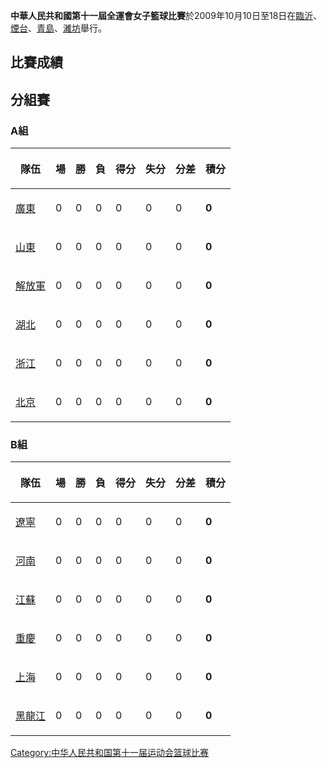 '''中華人民共和國第十一屆全運會女子籃球比賽'''於2009年10月10日至18日在[[臨沂|臨沂]]、[[煙台|煙台]]、[[青島|青島]]、[[濰坊|濰坊]]舉行。

==比賽成績==

==分組賽==
===A組===
{| class="wikitable" style="text-align:center;"
|-
!隊伍
!場
!勝
!負
!得分
!失分
!分差
!積分
|-bgcolor="#ccffcc"
|align="left"|[[廣東|廣東]]
|0||0||0||0||0||0||'''0'''
|-bgcolor="#ccffcc"
|align="left"|[[山東|山東]]
|0||0||0||0||0||0||'''0'''
|-bgcolor="#ccffcc"
|align="left"|[[解放軍|解放軍]]
|0||0||0||0||0||0||'''0'''
|-bgcolor="#ccffcc"
|align="left"|[[湖北|湖北]]
|0||0||0||0||0||0||'''0'''
|-
|align="left"|[[浙江|浙江]]
|0||0||0||0||0||0||'''0'''
|-
|align="left"|[[北京|北京]]
|0||0||0||0||0||0||'''0'''
|}
{{basketballbox|bg=#eee
 | date = 2009年10月10日
 | time = 15:00
 | teamA = '''[[廣東|廣東]]'''
 | scoreA = '''64'''
 | scoreB = 55
 | Q1 = '''21'''–13
 | Q2 = 7–'''12'''
 | Q3 = '''23'''–13
 | Q4 = 13–'''17'''
 | OT = 
 | teamB = [[山東|山東]]
 | place = [[临沂市体育馆|临沂市体育馆]]
}}
{{basketballbox
 | date = 2009年10月10日
 | time = 19:00
 | teamA = '''[[解放軍|解放軍]]'''
 | scoreA = '''103'''
 | scoreB = 59
 | Q1 = '''28'''-16
 | Q2 = '''25'''-18
 | Q3 = '''17'''–15
 | Q4 = '''21'''–7
 | teamB = [[湖北|湖北]]
 | place = [[临沂市体育馆|临沂市体育馆]]
}}
{{basketballbox|bg=#eee
 | date = 2009年10月10日
 | time = 21:00
 | teamA = [[浙江|浙江]]
 | scoreA = 58
 | scoreB = '''77'''
 | Q1 = 14–'''21'''
 | Q2 = 17–'''26'''
 | Q3 = 22–'''26'''
 | Q4 = '''29'''–24
 | teamB = '''[[北京|北京]]'''
 | place = [[临沂市体育馆|临沂市体育馆]]
}}
<!-- {{basketballbox
 | date = [[August_12|August 12]]
 | time = 09:00
 | report = [http://results.beijing2008.cn/WRM/ENG/INF/BK/C73/BKM400A04.shtml#BKM400A04 Game 19]
 | teamA = {{bk-rt|IRI}}
 | scoreA = 67
 | scoreB = '''99'''
 | Q1 = '''20'''–15
 | Q2 = 14–'''31'''
 | Q3 = 19–'''28'''
 | Q4 = 14–'''25'''
 | teamB = '''{{bk|LTU}}'''
 | points1 = [[Hamed_Haddadi|Haddadi]] 21
 | rebounds1 = [[Oshin_Sahakian|Sahakian]] 12
 | assist1 = [[Amir_Amini|Amini]] 4
 | otherstat1 = 
 | points2 = [[Linas_Kleiza|Kleiza]] 22
 | rebounds2 = [[Linas_Kleiza|Kleiza]] 8
 | assist2 = [[Šarūnas_Jasikevičius|Jasikevičius]], [[Mindaugas_Lukauskis|Lukauskis]], [[Jonas_Mačiulis|Mačiulis]] 3
 | otherstat2 
 | place = [[Wukesong_Indoor_Stadium|Wukesong Indoor Stadium]], [[Beijing|Beijing]]
 | attendance = 11,083
 | referee = [[Eddie_Rush|Eddie Rush]] (United States)
 | TV = 
}}</div><div id="CRO-RUS">
{{basketballbox|bg=#eee
 | date = [[August_12|August 12]]
 | time = 11:15
 | report = [http://results.beijing2008.cn/WRM/ENG/INF/BK/C73/BKM400A05.shtml#BKM400A05 Game 20]
 | teamA = '''{{bk-rt|CRO}}'''
 | scoreA = '''85'''
 | scoreB = 78
 | Q1 = 16–'''17'''
 | Q2 = '''26'''–19
 | Q3 = '''18'''–15
 | Q4 = 25–'''27'''
 | teamB = {{bk|RUS}}
 | points1 = [[Marko_Popović|Popović]] 22
 | rebounds1 = [[Stanko_Barać|Barać]] 7
 | assist1 = [[Marko_Popović|Popović]], [[Krešimir_Lončar|Lončar]] 3
 | otherstat1 = 
 | points2 = [[Andrei_Kirilenko_(basketball)|Kirilenko]] 18
 | rebounds2 = [[Andrei_Kirilenko_(basketball)|Kirilenko]] 6
 | assist2 = [[Andrei_Kirilenko_(basketball)|Kirilenko]], [[Sergei_Bykov|Bykov]] 3
 | otherstat2 
 | place = [[Wukesong_Indoor_Stadium|Wukesong Indoor Stadium]], [[Beijing|Beijing]]
 | attendance = 11,083 
 | referee = Nikolaos Zavlanos (Greece) 
 | TV = 
}}</div><div id="ARG-AUS">
{{basketballbox
 | date = [[August_12|August 12]]
 | time = 22:15
 | report = [http://results.beijing2008.cn/WRM/ENG/INF/BK/C73/BKM400A06.shtml#BKM400A06 Game 21]
 | teamA = '''{{bk-rt|ARG}}'''
 | scoreA = '''85'''
 | scoreB = 68
 | Q1 = '''23'''–11
 | Q2 = 16–'''18'''
 | Q3 = '''24'''–17
 | Q4 = 22–22
 | teamB = {{bk|AUS}}
 | points1 = [[Manu_Ginóbili|Ginóbili]] 21
 | rebounds1 = [[Andrés_Marcelo_Nocioni|Nocioni]] 8
 | assist1 = [[Manu_Ginóbili|Ginóbili]] 7
 | points2 = [[Patrick_Mills|Mills]] 22
 | rebounds2 = [[David_Andersen|Andersen]] 6
 | assist2 = [[Andrew_Bogut|Bogut]], [[CJ_Bruton|Bruton]] 2
 | otherstat2 
 | place = [[Wukesong_Indoor_Stadium|Wukesong Indoor Stadium]], [[Beijing|Beijing]]
 | attendance = 11,083
 | referee = Nikolaos Pitsilkas (Greece)
 | TV = 
}}</div>
----
<div id="AUS-IRI">{{basketballbox|bg=#eee
 | date = [[August_14|August 14]]
 | time = 11:15
 | report = [http://results.beijing2008.cn/WRM/ENG/INF/BK/C73/BKM400A07.shtml#BKM400A07 Game 32]
 | teamA = '''{{bk-rt|AUS}}'''
 | scoreA = '''106'''
 | scoreB = 68
 | Q1 = '''28'''–15
 | Q2 = '''25'''–14
 | Q3 = '''22'''–19
 | Q4 = '''31'''–20
 | teamB = {{bk|IRI}}
 | points1 = [[Brad_Newley|Newley]] 24
 | rebounds1 = [[Andrew_Bogut|Bogut]] 7
 | assist1 = [[Patrick_Mills|Mills]], [[Mark_Worthington|Worthington]], [[CJ_Bruton|Bruton]] 5
 | otherstat1 = 
 | points2 = [[Samad_Nikkhah_Bahrami|Nikkhah]] 23
 | rebounds2 = [[Hamed_Haddadi|Haddadi]] 8
 | assist2 = [[Javad_Davari|Davari]] 4
 | otherstat2 
 | place = [[Wukesong_Indoor_Stadium|Wukesong Indoor Stadium]], [[Beijing|Beijing]]
 | attendance = 11,083
 | referee = Nikolaos Zavlanos (Greece)
 | TV = 
}}</div><div id="LTU-RUS">
{{basketballbox
 | date = [[August_14|August 14]]
 | time = 16:45
 | report = [http://results.beijing2008.cn/WRM/ENG/INF/BK/C73/BKM400A08.shtml#BKM400A08 Game 34]
 | teamA = '''{{bk-rt|LTU}}'''
 | scoreA = '''86'''
 | scoreB = 79
 | Q1 = 23–'''24'''
 | Q2 = '''21'''–17
 | Q3 = '''25'''–21
 | Q4 = 17–17
 | teamB = {{bk|RUS}}
 | points1 = [[Rimantas_Kaukėnas|Kaukėnas]] 20
 | rebounds1 = [[Linas_Kleiza|Kleiza]] 11
 | assist1 = [[Šarūnas_Jasikevičius|Jasikevičius]] 5
 | otherstat1 = 
 | points2 = [[Jon_Robert_Holden|Holden]] 25  
 | rebounds2 = [[Viktor_Khryapa|Khryapa]] 9
 | assist2 = [[Andrei_Kirilenko_(basketball)|Kirilenko]] 6
 | otherstat2 
 | place = [[Wukesong_Indoor_Stadium|Wukesong Indoor Stadium]], [[Beijing|Beijing]]
 | attendance = 11,083
 | referee = Nikolaos Pitsilkas (Greece)
 | TV = 
}}</div><div id="ARG-CRO">
{{basketballbox|bg=#eee
 | date = [[August_14|August 14]]
 | time = 22:15
 | report = [http://results.beijing2008.cn/WRM/ENG/INF/BK/C73/BKM400A09.shtml#BKM400A09 Game 36]
 | teamA = '''{{bk-rt|ARG}}'''
 | scoreA = '''77'''
 | scoreB = 53
 | Q1 = '''21'''–13
 | Q2 = '''19'''–9
 | Q3 = '''19'''–16
 | Q4 = 14–'''15'''
 | teamB = {{bk|CRO}}
 | points1 = [[Andrés_Nocioni|Nocioni]] 18
 | rebounds1 = [[Andrés_Nocioni|Nocioni]] 8
 | assist1 = [[Manu_Ginóbili|Ginóbili]] 8
 | otherstat1 = 
 | points2 = [[Marko_Tomas|Tomas]], [[Marko_Banić|Banić]] 9
 | rebounds2 = [[Marko_Banić|Banić]] 6
 | assist2 = [[Roko_Leni_Ukić|Ukić]] 2
 | otherstat2 
 | place = [[Wukesong_Indoor_Stadium|Wukesong Indoor Stadium]], [[Beijing|Beijing]]
 | attendance = 11,083
 | referee = Juan Arteaga (Spain)
 | TV = 
}}</div>
----
<div id="RUS-AUS">{{basketballbox
 | date = [[August_16|August 16]]
 | time = 11:15
 | report = [http://results.beijing2008.cn/WRM/ENG/INF/BK/C73/BKM400A10.shtml#BKM400A10 Game 44]
 | teamA = {{bk-rt|RUS}}
 | scoreA = 80
 | scoreB = '''95'''
 | Q1 = 16–'''27'''
 | Q2 = 17–'''22'''
 | Q3 = '''22'''–20
 | Q4 = 25–'''26'''
 | teamB = '''{{bk|AUS}}'''
 | points1 = [[Viktor_Khryapa|Khryapa]] 21
 | rebounds1 = [[Viktor_Khryapa|Khryapa]] 9
 | assist1 = [[Jon_Robert_Holden|Holden]] 6
 | otherstat1 = 
 | points2 = [[Andrew_Bogut|Bogut]], [[CJ_Bruton|Bruton]] 22
 | rebounds2 = [[Andrew_Bogut|Bogut]] 8
 | assist2 = [[CJ_Bruton|Bruton]] 6
 | otherstat2 
 | place = [[Wukesong_Indoor_Stadium|Wukesong Indoor Stadium]], [[Beijing|Beijing]]
 | attendance = 11,083
 | referee = Carl Jungebrand (Finland) 
 | TV = 
}}</div><div id="CRO-LTU">
{{basketballbox|bg=#eee
 | date = [[August_16|August 16]]
 | time = 14:30
 | report = [http://results.beijing2008.cn/WRM/ENG/INF/BK/C73/BKM400A11.shtml#BKM400A11 Game 45]
 | teamA = {{bk-rt|CRO}}
 | scoreA = 73
 | scoreB = '''86'''
 | Q1 = '''15'''–13
 | Q2 = '''30'''–29
 | Q3 = '''17'''–16
 | Q4 = 11–'''28'''
 | teamB = '''{{bk|LTU}}'''
 | points1 = [[Roko_Leni_Ukić|Ukić]] 13
 | rebounds1 = [[Marko_Banić|Banić]] 7
 | assist1 = [[Davor_Kus|Kus]] 3
 | otherstat1 = 
 | points2 = [[Mindaugas_Lukauskis|Lukauskis]] 20
 | rebounds2 = [[Kšyštof_Lavrinovič|K. Lavrinovič]] 7
 | assist2 = [[Šarūnas_Jasikevičius|Jasikevičius]] 6
 | otherstat2 
 | place = [[Wukesong_Indoor_Stadium|Wukesong Indoor Stadium]], [[Beijing|Beijing]]
 | attendance = 11,083
 | referee = Nikolaos Zavlanos (Greece)
 | TV = 
}}</div><div id="IRI-ARG">
{{basketballbox
 | date = [[August_16|August 16]]
 | time = 16:45
 | report = [http://results.beijing2008.cn/WRM/ENG/INF/BK/C73/BKM400A12.shtml#BKM400A12 Game 46]
 | teamA = {{bk-rt|IRI}}
 | scoreA = 82
 | scoreB = '''97'''
 | Q1 = 14–'''19'''
 | Q2 = 19–'''23'''
 | Q3 = 24–'''30'''
 | Q4 = 25–25
 | teamB = '''{{bk|ARG}}'''
 | points1 = [[Hamed_Haddadi|Haddadi]] 21
 | rebounds1 = [[Hamed_Haddadi|Haddadi]] 16
 | assist1 = [[Mehdi_Kamrani|Kamrani]] 4
 | otherstat1 = 
 | points2 = [[Manu_Ginóbili|Ginóbili]] 32
 | rebounds2 = [[Luis_Scola|Scola]] 7
 | assist2 = [[Pablo_Prigioni|Prigioni]] 6
 | otherstat2 
 | place = [[Wukesong_Indoor_Stadium|Wukesong Indoor Stadium]], [[Beijing|Beijing]]
 | attendance = 11,083 
 | referee = Nikolaos Pitsilkas (Greece)
 | TV = 
}}</div>
----
<div id="IRI-CRO">{{basketballbox|bg=#eee
 | date = [[August_18|August 18]]
 | time = 09:00
 | report = [http://results.beijing2008.cn/WRM/ENG/INF/BK/C73/BKM400A13.shtml#BKM400A13 Game 55]
 | teamA = {{bk-rt|IRI}}
 | scoreA = 57
 | scoreB = '''91'''
 | Q1 = 8–'''19'''
 | Q2 = 8–'''35'''
 | Q3 = '''23'''–16
 | Q4 = 18–'''21'''
 | teamB = '''{{bk|CRO}}'''
 | points1 = [[Samad_Nikkhah_Bahrami|Nikkhah]] 25
 | rebounds1 = [[Hamed_Haddadi|Haddadi]] 15
 | assist1 = [[Hamed_Haddadi|Haddadi]] 2
 | otherstat1 = 
 | points2 = [[Marin_Rozić|Rozić]], [[Marko_Tomas|Tomas]] 16
 | rebounds2 = [[Krešimir_Lončar|Lončar]], [[Stanko_Barać|Barać]] 7
 | assist2 = [[Roko_Ukić|Ukić]] 8
 | otherstat2 
 | place = [[Wukesong_Indoor_Stadium|Wukesong Indoor Stadium]], [[Beijing|Beijing]]
 | attendance = 11,083
 | referee = Carl Jungebrand (Finland)
 | TV = 
}}</div><div id="AUS-LTU">
{{basketballbox
 | date = [[August_18|August 18]]
 | time = 11:15
 | report = [http://results.beijing2008.cn/WRM/ENG/INF/BK/C73/BKM400A14.shtml#BKM400A14 Game 56]
 | teamA = '''{{bk-rt|AUS}}'''
 | scoreA = '''106'''
 | scoreB = 75
 | Q1 = '''28'''–14
 | Q2 = '''27'''–15
 | Q3 = 20–'''22'''
 | Q4 = '''31'''–24
 | teamB = {{bk|LTU}}
 | points1 = [[Andrew_Bogut|Bogut]] 23 
 | rebounds1 = [[Patrick_Mills|Mills]] 4 
 | assist1 = [[Chris_Anstey|Anstey]] 4
 | otherstat1 = 
 | points2 = [[Kšyštof_Lavrinovič|K. Lavrinovič]] 14
 | rebounds2 = [[Kšyštof_Lavrinovič|K. Lavrinovič]] 8
 | assist2 = [[Šarūnas_Jasikevičius|Jasikevičius]] 5 
 | otherstat2 
 | place = [[Wukesong_Indoor_Stadium|Wukesong Indoor Stadium]], [[Beijing|Beijing]]
 | attendance = 11,083 
 | referee = Nikolaos Pitsilkas (Greece) 
 | TV = 
}}</div><div id="ARG-RUS">
{{basketballbox|bg=#eee
 | date = [[August_18|August 18]]
 | time = 22:15
 | report = [http://results.beijing2008.cn/WRM/ENG/INF/BK/C73/BKM400A15.shtml Game 60]
 | teamA = '''{{bk-rt|ARG}}'''
 | scoreA = '''91'''
 | scoreB = 79
 | Q1 = '''27'''–16
 | Q2 = 18–'''23'''
 | Q3 = '''27'''–25
 | Q4 = '''19'''–15
 | teamB = {{bk|RUS}}
 | points1 = [[Luis_Scola|Scola]] 37
 | rebounds1 = [[Andrés_Nocioni|Nocioni]] 9
 | assist1 = [[Pablo_Prigioni|Prigioni]] 10
 | otherstat1 = 
 | points2 = [[Andrei_Kirilenko_(basketball)|Kirilenko]] 23
 | rebounds2 = [[Andrei_Kirilenko_(basketball)|Kirilenko]] 9
 | assist2 = [[Jon_Robert_Holden|Holden]] 5
 | otherstat2 
 | place = [[Wukesong_Indoor_Stadium|Wukesong Indoor Stadium]], [[Beijing|Beijing]]
 | attendance = 11,083
 | referee = Nikolaos Zavlanos (Greece)
 | TV = 
}}</div> -->

===B組===
{| class="wikitable" style="text-align:center;"
|-
!隊伍
!場
!勝
!負
!得分
!失分
!分差
!積分
|-bgcolor="#ccffcc"
|align="left"|[[遼寧|遼寧]]
|0||0||0||0||0||0||'''0'''
|-bgcolor="#ccffcc"
|align="left"|[[河南|河南]]
|0||0||0||0||0||0||'''0'''
|-bgcolor="#ccffcc"
|align="left"|[[江蘇|江蘇]]
|0||0||0||0||0||0||'''0'''
|-bgcolor="#ccffcc"
|align="left"|[[重慶|重慶]]
|0||0||0||0||0||0||'''0'''
|-
|align="left"|[[上海|上海]]
|0||0||0||0||0||0||'''0'''
|-
|align="left"|[[黑龍江省|黑龍江]]
|0||0||0||0||0||0||'''0'''
|}
{{basketballbox|bg=#eee
 | date = 2009年10月10日
 | time = 15:00
 | teamA = '''[[遼寧|遼寧]]'''
 | scoreA = '''105'''
 | scoreB = 78
 | Q1 = 17–'''26'''
 | Q2 = '''34'''–15
 | Q3 = '''31'''–25
 | Q4 = '''23'''–12
 | OT = 
 | teamB = [[河南|河南]]
 | place = [[烟台大学体育馆|烟台大学体育馆]]
}}
{{basketballbox
 | date = 2009年10月10日
 | time = 19:00
 | teamA = '''[[江蘇|江蘇]]'''
 | scoreA = '''100'''
 | scoreB = 48
 | Q1 = '''30'''-11
 | Q2 = '''26'''-15
 | Q3 = '''27'''-10
 | Q4 = '''17'''-12
 | teamB = [[重慶|重慶]]
 | place = [[烟台大学体育馆|烟台大学体育馆]]
}}
{{basketballbox|bg=#eee
 | date = 2009年10月10日
 | time = 21:00
 | teamA = [[上海|上海]]
 | scoreA = 85
 | scoreB = '''88'''
 | Q1 = '''25'''–24
 | Q2 = 23–'''24'''
 | Q3 = 22–'''24'''
 | Q4 = 15–'''16'''
 | teamB = '''[[黑龍江省|黑龍江]]'''
 | place = [[烟台大学体育馆|烟台大学体育馆]]
}}

[[Category:中华人民共和国第十一届运动会篮球比赛|Category:中华人民共和国第十一届运动会篮球比赛]]